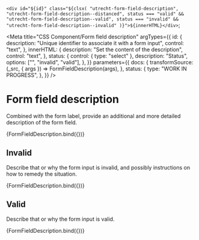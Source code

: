 <!--
@license EUPL-1.2
Copyright (c) 2021 Robbert Broersma
-->


  `<div id="${id}" class="${clsx(
    "utrecht-form-field-description",
    "utrecht-form-field-description--distanced",
    status === "valid" && "utrecht-form-field-description--valid",
    status === "invalid" && "utrecht-form-field-description--invalid"
  )}">${innerHTML}</div>`;

<Meta
  title="CSS Component/Form field description"
  argTypes={{
    id: {
      description: "Unique identifier to associate it with a form input",
      control: "text",
    },
    innerHTML: {
      description: "Set the content of the description",
      control: "text",
    },
    status: {
      control: { type: "select" },
      description: "Status",
      options: ["", "invalid", "valid"],
    },
  }}
  parameters={{
    docs: {
      transformSource: (_src, { args }) => FormFieldDescription(args),
    },
    status: {
      type: "WORK IN PROGRESS",
    },
  }}
/>

# Form field description

Combined with the form label, provide an additional and more detailed description of the form field.

<Canvas>
  <Story
    name="Form field description"
    args={{
      id: "0427f759-009c-43ad-8e1c-3d7b9982a133",
      innerHTML: "Your password must contain at least 16 characters.",
      status: "",
    }}
  >
    {FormFieldDescription.bind({})}
  </Story>
</Canvas>

<ArgsTable story="Form field description" />

## Invalid

Describe that or why the form input is invalid, and possibly instructions on how to remedy the situation.

<Canvas>
  <Story
    name="Invalid form field description"
    args={{
      id: "6fda501a-1512-4310-800d-7e4b5d305823",
      innerHTML: "This is a required field and must not be left empty.",
      status: "invalid",
    }}
  >
    {FormFieldDescription.bind({})}
  </Story>
</Canvas>

## Valid

Describe that or why the form input is valid.

<Canvas>
  <Story
    name="Valid form field description"
    args={{
      id: "6fda501a-1512-4310-800d-7e4b5d305823",
      innerHTML: "This is very safe password!",
      status: "valid",
    }}
  >
    {FormFieldDescription.bind({})}
  </Story>
</Canvas>
